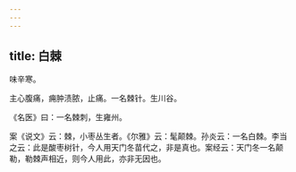 ```yaml
---
---
---
```

title: 白棘
---



味辛寒。

主心腹痛，痈肿渍脓，止痛。一名棘针。生川谷。

《名医》曰：一名棘刺，生雍州。

案《说文》云：棘，小枣丛生者。《尔雅》云：髦颠棘。孙炎云：一名白棘。李当之云：此是酸枣树针，今人用天门冬苗代之，非是真也。案经云：天门冬一名颠勒，勒棘声相近，则今人用此，亦非无因也。